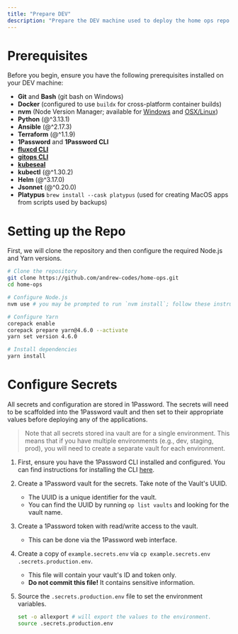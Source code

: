 ```yaml
---
title: "Prepare DEV"
description: "Prepare the DEV machine used to deploy the home ops repo."
---
```


# Prerequisites

Before you begin, ensure you have the following prerequisites installed on your DEV machine:

- **Git** and **Bash** (git bash on Windows)
- **Docker** (configured to use `buildx` for cross-platform container builds)
- **nvm** (Node Version Manager; available for [Windows](https://github.com/coreybutler/nvm-windows) and [OSX/Linux](https://github.com/nvm-sh/nvm))
- **Python** (@^3.13.1)
- **Ansible** (@^2.17.3)
- **Terraform** (@^1.1.9)
- **1Password** and **1Password CLI**
- **[fluxcd CLI](https://fluxcd.io/flux/get-started/#install-the-flux-cli)**
- **[gitops CLI](https://docs.gitops.weaveworks.org/docs/open-source/getting-started/install-OSS/#install-the-gitops-cli)**
- **[kubeseal](https://fluxcd.io/flux/guides/sealed-secrets/#prerequisites)**
- **kubectl** (@^1.30.2)
- **Helm** (@^3.17.0)
- **Jsonnet** (@^0.20.0)
- **Platypus** `brew install --cask platypus` (used for creating MacOS apps from scripts used by backups)

# Setting up the Repo

First, we will clone the repository and then configure the required Node.js and Yarn versions.

```bash
# Clone the repository
git clone https://github.com/andrew-codes/home-ops.git
cd home-ops

# Configure Node.js
nvm use # you may be prompted to run `nvm install`; follow these instructions.

# Configure Yarn
corepack enable
corepack prepare yarn@4.6.0 --activate
yarn set version 4.6.0

# Install dependencies
yarn install
```

# Configure Secrets

All secrets and configuration are stored in 1Password. The secrets will need to be scaffolded into the 1Password vault and then set to their appropriate values before deploying any of the applications.

> Note that all secrets stored ina vault are for a single environment. This means that if you have multiple environments (e.g., dev, staging, prod), you will need to create a separate vault for each environment.

1. First, ensure you have the 1Password CLI installed and configured. You can find instructions for installing the CLI [here](https://developer.1password.com/docs/cli/get-started/).
1. Create a 1Password vault for the secrets. Take note of the Vault's UUID.
   - The UUID is a unique identifier for the vault.
   - You can find the UUID by running `op list vaults` and looking for the vault name.
1. Create a 1Password token with read/write access to the vault.
   - This can be done via the 1Password web interface.
1. Create a copy of `example.secrets.env` via `cp example.secrets.env .secrets.production.env`.
   - This file will contain your vault's ID and token only.
   - **Do not commit this file!** It contains sensitive information.
1. Source the `.secrets.production.env` file to set the environment variables.

   ```bash
   set -o allexport # will export the values to the environment.
   source .secrets.production.env
   ```
